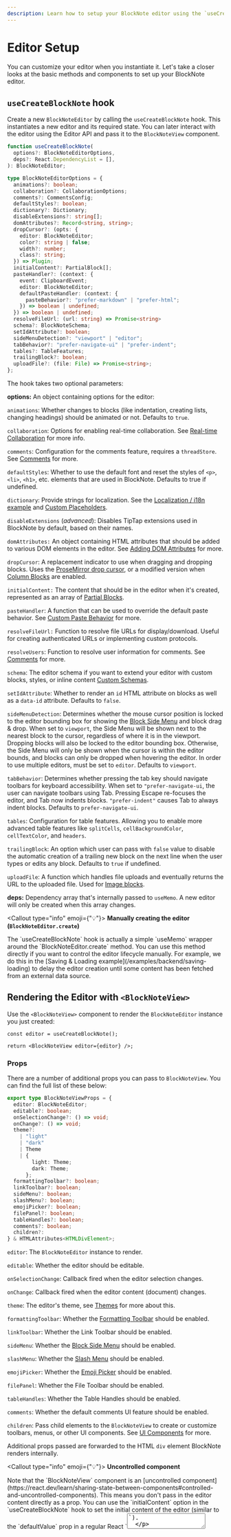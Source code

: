 ```yaml
---
description: Learn how to setup your BlockNote editor using the `useCreateBlockNote` hook and the ``BlockNoteView` component.
---
```



# Editor Setup

You can customize your editor when you instantiate it. Let's take a closer looks at the basic methods and components to set up your BlockNote editor.

## `useCreateBlockNote` hook

Create a new `BlockNoteEditor` by calling the `useCreateBlockNote` hook. This instantiates a new editor and its required state. You can later interact with the editor using the Editor API and pass it to the `BlockNoteView` component.

```ts
function useCreateBlockNote(
  options?: BlockNoteEditorOptions,
  deps?: React.DependencyList = [],
): BlockNoteEditor;

type BlockNoteEditorOptions = {
  animations?: boolean;
  collaboration?: CollaborationOptions;
  comments?: CommentsConfig;
  defaultStyles?: boolean;
  dictionary?: Dictionary;
  disableExtensions?: string[];
  domAttributes?: Record<string, string>;
  dropCursor?: (opts: {
    editor: BlockNoteEditor;
    color?: string | false;
    width?: number;
    class?: string;
  }) => Plugin;
  initialContent?: PartialBlock[];
  pasteHandler?: (context: {
    event: ClipboardEvent;
    editor: BlockNoteEditor;
    defaultPasteHandler: (context: {
      pasteBehavior?: "prefer-markdown" | "prefer-html";
    }) => boolean | undefined;
  }) => boolean | undefined;
  resolveFileUrl: (url: string) => Promise<string>
  schema?: BlockNoteSchema;
  setIdAttribute?: boolean;
  sideMenuDetection?: "viewport" | "editor";
  tabBehavior?: "prefer-navigate-ui" | "prefer-indent";
  tables?: TableFeatures;
  trailingBlock?: boolean;
  uploadFile?: (file: File) => Promise<string>;
};
```

The hook takes two optional parameters:

**options:** An object containing options for the editor:

`animations`: Whether changes to blocks (like indentation, creating lists, changing headings) should be animated or not. Defaults to `true`.

`collaboration`: Options for enabling real-time collaboration. See [Real-time Collaboration](/docs/advanced/real-time-collaboration) for more info.

`comments`: Configuration for the comments feature, requires a `threadStore`. See [Comments](/docs/collaboration/comments) for more.

`defaultStyles`: Whether to use the default font and reset the styles of `<p>`, `<li>`, `<h1>`, etc. elements that are used in BlockNote. Defaults to true if undefined.

`dictionary`: Provide strings for localization. See the [Localization / i18n example](/examples/basic/localization) and [Custom Placeholders](/examples/basic/custom-placeholder).

`disableExtensions` (_advanced_): Disables TipTap extensions used in BlockNote by default, based on their names.

`domAttributes:` An object containing HTML attributes that should be added to various DOM elements in the editor. See [Adding DOM Attributes](/docs/theming#adding-dom-attributes) for more.

`dropCursor`: A replacement indicator to use when dragging and dropping blocks. Uses the [ProseMirror drop cursor](https://github.com/ProseMirror/prosemirror-dropcursor), or a modified version when [Column Blocks](/docs/editor-basics/document-structure#column-blocks) are enabled.

`initialContent:` The content that should be in the editor when it's created, represented as an array of [Partial Blocks](/docs/manipulating-blocks#partial-blocks).

`pasteHandler`: A function that can be used to override the default paste behavior. See [Custom Paste Behavior](/docs/advanced/custom-paste-behavior) for more.

`resolveFileUrl:` Function to resolve file URLs for display/download. Useful for creating authenticated URLs or implementing custom protocols.

`resolveUsers`: Function to resolve user information for comments. See [Comments](/docs/collaboration/comments) for more.

`schema`: The editor schema if you want to extend your editor with custom blocks, styles, or inline content [Custom Schemas](/docs/custom-schemas).

`setIdAttribute`: Whether to render an `id` HTML attribute on blocks as well as a `data-id` attribute. Defaults to `false`.

`sideMenuDetection`: Determines whether the mouse cursor position is locked to the editor bounding box for showing the [Block Side Menu](/docs/ui-components/side-menu) and block drag & drop. When set to `viewport`, the Side Menu will be shown next to the nearest block to the cursor, regardless of where it is in the viewport. Dropping blocks will also be locked to the editor bounding box. Otherwise, the Side Menu will only be shown when the cursor is within the editor bounds, and blocks can only be dropped when hovering the editor. In order to use multiple editors, must be set to `editor`. Defaults to `viewport`.

`tabBehavior`: Determines whether pressing the tab key should navigate toolbars for keyboard accessibility. When set to `"prefer-navigate-ui`, the user can navigate toolbars using Tab. Pressing Escape re-focuses the editor, and Tab now indents blocks. `"prefer-indent"` causes Tab to always indent blocks. Defaults to `prefer-navigate-ui`.

`tables`: Configuration for table features. Allowing you to enable more advanced table features like `splitCells`, `cellBackgroundColor`, `cellTextColor`, and `headers`.

`trailingBlock`: An option which user can pass with `false` value to disable the automatic creation of a trailing new block on the next line when the user types or edits any block. Defaults to `true` if undefined.

`uploadFile`: A function which handles file uploads and eventually returns the URL to the uploaded file. Used for [Image blocks](/docs/editor-basics/default-schema#image).

**deps:** Dependency array that's internally passed to `useMemo`. A new editor will only be created when this array changes.

<Callout type="info" emoji={"💡"}>
  <strong>Manually creating the editor (`BlockNoteEditor.create`)</strong>
  <p>
    The `useCreateBlockNote` hook is actually a simple `useMemo` wrapper around
    the `BlockNoteEditor.create` method. You can use this method directly if you
    want to control the editor lifecycle manually. For example, we do this in
    the [Saving & Loading example](/examples/backend/saving-loading) to delay
    the editor creation until some content has been fetched from an external
    data source.
  </p>
</Callout>

## Rendering the Editor with `<BlockNoteView>`

Use the `<BlockNoteView>` component to render the `BlockNoteEditor` instance you just created:

```tsx
const editor = useCreateBlockNote();

return <BlockNoteView editor={editor} />;
```

### Props

There are a number of additional props you can pass to `BlockNoteView`. You can find the full list of these below:

```typescript
export type BlockNoteViewProps = {
  editor: BlockNoteEditor;
  editable?: boolean;
  onSelectionChange?: () => void;
  onChange?: () => void;
  theme?:
    | "light"
    | "dark"
    | Theme
    | {
        light: Theme;
        dark: Theme;
      };
  formattingToolbar?: boolean;
  linkToolbar?: boolean;
  sideMenu?: boolean;
  slashMenu?: boolean;
  emojiPicker?: boolean;
  filePanel?: boolean;
  tableHandles?: boolean;
  comments?: boolean;
  children?:
} & HTMLAttributes<HTMLDivElement>;
```

`editor`: The `BlockNoteEditor` instance to render.

`editable`: Whether the editor should be editable.

`onSelectionChange`: Callback fired when the editor selection changes.

`onChange`: Callback fired when the editor content (document) changes.

`theme`: The editor's theme, see [Themes](/docs/styling-theming/themes) for more about this.

`formattingToolbar`: Whether the [Formatting Toolbar](/docs/ui-components/formatting-toolbar) should be enabled.

`linkToolbar`: Whether the Link Toolbar should be enabled.

`sideMenu`: Whether the [Block Side Menu](/docs/ui-components/side-menu) should be enabled.

`slashMenu`: Whether the [Slash Menu](/docs/ui-components/suggestion-menus#slash-menu) should be enabled.

`emojiPicker`: Whether the [Emoji Picker](/docs/advanced/grid-suggestion-menus#emoji-picker) should be enabled.

`filePanel`: Whether the File Toolbar should be enabled.

`tableHandles`: Whether the Table Handles should be enabled.

`comments`: Whether the default comments UI feature should be enabled.

`children`: Pass child elements to the `BlockNoteView` to create or customize toolbars, menus, or other UI components. See [UI Components](/docs/ui-components) for more.

Additional props passed are forwarded to the HTML `div` element BlockNote renders internally.

<Callout type="info" emoji={"💡"}>
  <strong>Uncontrolled component</strong>
  <p>
    Note that the `BlockNoteView` component is an [uncontrolled component](https://react.dev/learn/sharing-state-between-components#controlled-and-uncontrolled-components). 
    This means you don't pass in the editor content directly as a prop. You can use the `initialContent` option in the `useCreateBlockNote` hook to set the initial content of the editor (similar to the `defaultValue` prop in a regular React `<textarea>`).
  </p>
  <p>
    BlockNote handles the complexities and performance optimizations of managing editor state internally. You can interact with the editor content using the [Editor API](/docs/editor-api).
  </p>
</Callout>
